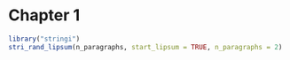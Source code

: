 # Chapter 1

```r
library("stringi")
stri_rand_lipsum(n_paragraphs, start_lipsum = TRUE, n_paragraphs = 2)
```